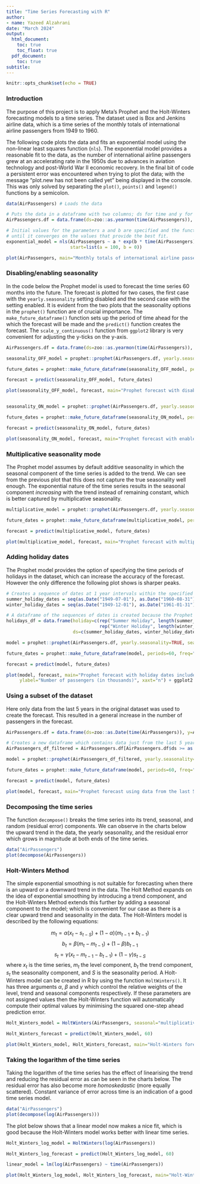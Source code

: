 ---
title: "Time Series Forecasting with R"
author:
- name: Yazeed Alzahrani
date: "March 2024"
output:
  html_document:
    toc: true
    toc_float: true
  pdf_document:
    toc: true
subtitle:
---

```{r setup, include=FALSE}
knitr::opts_chunk$set(echo = TRUE)


```

### Introduction

The purpose of this project is to apply Meta's Prophet and the Holt-Winters forecasting
models to a time series. The dataset used is Box and Jenkins airline data, which is a time series of the monthly totals of international airline passengers from 1949 to 1960.

The following code plots the data and fits an exponential model using the non-linear least squares function (`nls`). The exponential model provides a reasonable fit to the data, as the number of international airline passengers grew at an accelerating rate in the 1950s due to advances in aviation technology and post-World War II economic recovery. In the final bit of code a persistent error was encountered when trying to plot the data; with the message "plot.new has not been called yet" being displayed in the console. This was only solved by separating the `plot()`, `points()` and `legend()` functions by a semicolon.

```{r, warning=FALSE}
data(AirPassengers) # Loads the data

# Puts the data in a dataframe with two columns; ds for time and y for the number of passengers
AirPassengers.df = data.frame(ds=zoo::as.yearmon(time(AirPassengers)), y=AirPassengers)

# Initial values for the parameters a and b are specified and the function iterates through values of a and b
# until it converges on the values that provide the best fit.
exponential_model = nls(AirPassengers ~ a * exp(b * time(AirPassengers)), data = AirPassengers.df,
                        start=list(a = 100, b = 0))

plot(AirPassengers, main="Monthly totals of international airline passengers from 1949 to 1960", xlab = "Year", ylab ="Number of passengers (in thousands)"); points(time(AirPassengers), fitted(exponential_model), type="l", col="red"); legend("topleft", legend="Fitted exponential model", col="red", lty=1)
```



### Disabling/enabling seasonality

In the code below the Prophet model is used to forecast the time series 60 months into the future. The forecast is plotted for two cases, the first case with the `yearly.seasonality` setting disabled and the second case with the setting enabled. It is evident from the two plots that the seasonality options in the `prophet()` function are of crucial importance. The `make_future_dataframe()` function sets up the period of time ahead for the which the forecast will be made and the `predict()` function creates the forecast. The `scale_y_continuous()` function from `ggplot2` library is very convenient for adjusting the y-ticks on the y-axis.

```{r, message=FALSE}
AirPassengers.df = data.frame(ds=zoo::as.yearmon(time(AirPassengers)), y=AirPassengers)

seasonality_OFF_model = prophet::prophet(AirPassengers.df, yearly.seasonality=FALSE)

future_dates = prophet::make_future_dataframe(seasonality_OFF_model, periods=60, freq="month")

forecast = predict(seasonality_OFF_model, future_dates)

plot(seasonality_OFF_model, forecast, main="Prophet forecast with disabled seasonality", xlabel="Year", ylabel="Number of passengers (in thousands)", xaxt="n") + ggplot2::scale_y_continuous(breaks = seq(0, 1000, by=100))


seasonality_ON_model = prophet::prophet(AirPassengers.df, yearly.seasonality=TRUE)

future_dates = prophet::make_future_dataframe(seasonality_ON_model, periods=60, freq="month")

forecast = predict(seasonality_ON_model, future_dates)

plot(seasonality_ON_model, forecast, main="Prophet forecast with enabled seasonality", xlabel="Year", ylabel="Number of passengers (in thousands)", xaxt="n") + ggplot2::scale_y_continuous(breaks = seq(0, 1000, by=100))
```


### Multiplicative seasonality mode

The Prophet model assumes by default additive seasonality in which the seasonal component of the time series is added to the trend. We can see from the previous plot that this does not capture the true seasonality well enough. The exponential nature of the time series results in the seasonal component *increasing* with the trend instead of remaining constant, which is better captured by multiplicative seasonality.

```{r, message=FALSE}
multiplicative_model = prophet::prophet(AirPassengers.df, yearly.seasonality=TRUE, seasonality.mode = "multiplicative")

future_dates = prophet::make_future_dataframe(multiplicative_model, periods=60, freq="month")

forecast = predict(multiplicative_model, future_dates)

plot(multiplicative_model, forecast, main="Prophet forecast with multiplicative seasonality", xlabel="Year", ylabel="Number of passengers (in thousands)", xaxt="n") + ggplot2::scale_y_continuous(breaks = seq(0, 1000, by=100))
```

### Adding holiday dates

The Prophet model provides the option of specifying the time periods of holidays in the dataset, which can increase the accuracy of the forecast. However the only difference the following plot shows is sharper peaks.

```{r, message=FALSE}
# Creates a sequence of dates at 1 year intervals within the specified time periods.
summer_holiday_dates = seq(as.Date("1949-07-01"), as.Date("1960-08-31"), by="year")
winter_holiday_dates = seq(as.Date("1949-12-01"), as.Date("1961-01-31"), by="year")

# A dataframe of the sequences of dates is created because the Prophet model can only work with dataframes.
holidays_df = data.frame(holiday=c(rep("Summer Holiday", length(summer_holiday_dates)),
                                   rep("Winter Holiday", length(winter_holiday_dates))),
                         ds=c(summer_holiday_dates, winter_holiday_dates))

model = prophet::prophet(AirPassengers.df, yearly.seasonality=TRUE, seasonality.mode = "multiplicative", holidays = holidays_df)

future_dates = prophet::make_future_dataframe(model, periods=60, freq="month")

forecast = predict(model, future_dates)

plot(model, forecast, main="Prophet forecast with holiday dates included in the model", xlabel="Year",
     ylabel="Number of passengers (in thousands)", xaxt="n") + ggplot2::scale_y_continuous(breaks = seq(0, 1000, by=100))
```

### Using a subset of the dataset

Here only data from the last 5 years in the original dataset was used to create the forecast. This resulted in a general increase in the number of passengers in the forecast.

```{r, message=FALSE}
AirPassengers.df = data.frame(ds=zoo::as.Date(time(AirPassengers)), y=AirPassengers)

# Creates a new dataframe which contains data just from the last 5 years only.
AirPassengers_df_filtered = AirPassengers.df[AirPassengers.df$ds >= as.Date("1955-01-01"),]

model = prophet::prophet(AirPassengers_df_filtered, yearly.seasonality=TRUE, seasonality.mode = "multiplicative")

future_dates = prophet::make_future_dataframe(model, periods=60, freq="month")

forecast = predict(model, future_dates)

plot(model, forecast, main="Prophet forecast using data from the last 5 years", xlabel="Year", ylabel="Number of passengers (in thousands)", xaxt="n") + ggplot2::scale_y_continuous(breaks=seq(0, 1000, by=100)) + ggplot2::scale_x_datetime(date_breaks="1 year", date_labels="%Y")
```

### Decomposing the time series

The function `decompose()` breaks the time series into its trend, seasonal, and random (residual error) components. We can observe in the charts below the upward trend in the data, the yearly seasonality, and the residual error which grows in magnitude at both ends of the time series.

```{r}
data("AirPassengers")
plot(decompose(AirPassengers))
```

### Holt-Winters Method

The simple exponential smoothing is not suitable for forecasting when there is an upward or a downward trend in the data. The Holt Method expands on the idea of exponential smoothing by introducing a trend component, and the Holt-Winters Method extends this further by adding a seasonal component to the model; which is convenient for our case as there is a clear upward trend and seasonality in the data. The Holt-Winters model is described by the following equations:

$$m_t = \alpha(x_t-s_{t-S})+(1-\alpha)(m_{t-1}+b_{t-1})$$
$$b_t = \beta(m_t-m_{t-1})+(1-\beta)b_{t-1}$$
$$s_t = \gamma(x_t-m_{t-1}-b_{t-1})+(1-\gamma)s_{t-S}$$
where $x_t$ is the time series, $m_t$ the level component, $b_t$ the trend component, $s_t$ the seasonality component, and $S$ is the seasonality period. A Holt-Winters model can be created in R by using the function `HoltWinters()`. It has three arguments $\alpha$, $\beta$ and $\gamma$ which control the relative weights of the level, trend and seasonal components respectively. If these parameters are not assigned values then the Holt-Winters function will automatically compute their optimal values by minimising the squared one-step ahead prediction error.

```{r}
Holt_Winters_model = HoltWinters(AirPassengers, seasonal="multiplicative")

Holt_Winters_forecast = predict(Holt_Winters_model, 60)

plot(Holt_Winters_model, Holt_Winters_forecast, main="Holt-Winters forecasting", xlab="Year", ylab="Number of passengers (in thousands)"); legend("topleft", legend=c("Holt-Winters forecast", "Data"), col=c("red", "black"), lty=1)
```


### Taking the logarithm of the time series

Taking the logarithm of the time series has the effect of linearising the trend and reducing the residual error as can be seen in the charts below. The residual error has also become more _homoskedastic_ (more equally scattered). Constant variance of error across time is an indication of a good time series model.

```{r}
data("AirPassengers")
plot(decompose(log(AirPassengers)))
```

The plot below shows that a linear model now makes a nice fit, which is good because the Holt-Winters model works better with linear time series.

```{r}
Holt_Winters_log_model = HoltWinters(log(AirPassengers))

Holt_Winters_log_forecast = predict(Holt_Winters_log_model, 60)

linear_model = lm(log(AirPassengers) ~ time(AirPassengers))

plot(Holt_Winters_log_model, Holt_Winters_log_forecast, main="Holt-Winters forecasting using the logarithm", xlab="Year", ylab="log of no. of passengers"); points(time(AirPassengers), fitted(linear_model), type="l", col="blue"); legend("topleft", legend=c("Holt-Winters forecast", "Fitted linear model", "Data"), col=c("red", "blue", "black"), lty=1)
```
